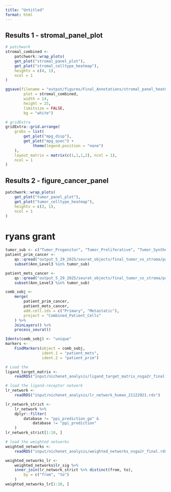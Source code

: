 ```yaml
---
title: "Untitled"
format: html
---
```

## Results 1 - stromal_panel_plot
```r
# patchwork
stromal_combined <-
    patchwork::wrap_plots(
    get_plot("stromal_panel_plot"),
    get_plot("stromal_celltype_heatmap"),
    heights = c(4, 1),
    ncol = 1
)

ggsave(filename = "output/figures/Final_Annotations/stromal_panel_heatmap_plot.png",
        plot = stromal_combined,
        width = 14,
        height = 25,
        limitsize = FALSE,
        bg = "white")

# gridExtra
gridExtra::grid.arrange(
    grobs = list(
        get_plot("mpg_disp"),
        get_plot("mpg_qsec") +
            theme(legend.position = "none")
    ),
    layout_matrix = matrix(c(1,1,1,2), ncol = 1),
    ncol = 1
)

```

## Results 2 - figure_cancer_panel
```r
patchwork::wrap_plots(
    get_plot("tumor_panel_plot"),
    get_plot("tumor_celltype_heatmap"),
    heights = c(3, 1),
    ncol = 1
)

```


# ryans grant
```r
tumor_sub <- c("Tumor_Progenitor", "Tumor_Proliferative", "Tumor_Synthetic")
patient_prim_cancer <-
    qs::qread("output_5_29_2025/seurat_objects/final_tumor_vs_stroma/patient_prim_cancer_cells.qs") %>%
    subset(Ann_Level3 %in% tumor_sub)

patient_mets_cancer <-
    qs::qread("output_5_29_2025/seurat_objects/final_tumor_vs_stroma/patient_mets_cancer_cells.qs") %>%
    subset(Ann_Level3 %in% tumor_sub)

comb_sobj <-
    merge(
        patient_prim_cancer,
        patient_mets_cancer,
        add.cell.ids = c("Primary", "Metastatic"),
        project = "Combined_Patient_Cells"
    ) %>%
    JoinLayers() %>%
    process_seurat()

Idents(comb_sobj) <- "unique"
markers <- 
    FindMarkers(object = comb_sobj,
                ident.1 = "patient_mets",
                ident.2 = "patient_prim")

# Load the
ligand_target_matrix <-
    readRDS("input/nichenet_analysis/ligand_target_matrix_nsga2r_final.rds")

# load the ligand-receptor network
lr_network <-
    readRDS("input/nichenet_analysis/lr_network_human_21122021.rds")

lr_network_strict <-
    lr_network %>%
    dplyr::filter(
        database != "ppi_prediction_go" &
            database != "ppi_prediction"
    )
lr_network_strict[1:10, ]

# load the weighted networks
weighted_networks <-
    readRDS("input/nichenet_analysis/weighted_networks_nsga2r_final.rds")

weighted_networks_lr <-
    weighted_networks$lr_sig %>%
    inner_join(lr_network_strict %>% distinct(from, to),
        by = c("from", "to")
    )
weighted_networks_lr[1:10, ]







```

